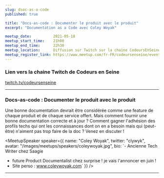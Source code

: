 ```yaml
---
slug: dsoc-as-a-code
published: true

title: "Docs-as-code : Documenter le produit avec le produit"
excerpt: "Documentation as a Code avec Coley Woyak"

meetup_date:          2021-05-18
meetup_start_time:    21h00
meetup_end_time:      22h30
meetup_location:      Diffusion sur Twitch sur la chaine CodeursEnSeine
meetup_register_link: https://www.meetup.com/fr-FR/codeursenseine/events/277978566/
---
```



### Lien vers la chaine Twitch de Codeurs en Seine

<a href="https://www.twitch.tv/codeursenseine">twitch.tv/codeursenseine</a>

---

### Docs-as-code : Documenter le produit avec le produit

Une bonne documentation devrait être considérée comme une feature de chaque produit et de chaque service offert. Mais comment fournir une bonne documentation correcte et à jour ? Comment gagner l'adhésion des profils techs qui ont les connaissances dont on en a besoin mais qui (peut-être) n'aiment pas trop faire de la doc ? Venez en discuter !

<MeetupSpeaker speaker={{
  name: "Coley Woyak",
  twitter: "clywyk",
  avatar: "/images/meetups/speakers/coleywoyak.jpg",
  bio: `- Ancienne Tech Writer chez Saagie</br>
- future Product Documentalist chez surprise ! je vais l'annoncer en juin !<br/>
- Site perso : <a href="http://www.coleywoyak.com" target="_blank">www.coleywoyak.com</a>`
}} />


---